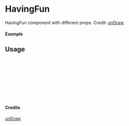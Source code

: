 
<Meta of={HavingFun} title="unDraw/HavingFun" />

# HavingFun

HavingFun component with different props.
Credit: [unDraw](https://undraw.co/illustrations)

#### Example

<Canvas of={HavingFun.Primary} />

## Usage

```ts
import { HavingFun } from "yadl-ui";

const Example = () => {
  return (
      <HavingFun />
  );
};

export default Example;
```

#### Credits
[unDraw](https://undraw.co/illustrations)
